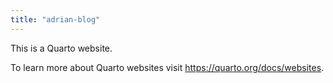```yaml
---
title: "adrian-blog"
---
```


This is a Quarto website.

To learn more about Quarto websites visit <https://quarto.org/docs/websites>.
